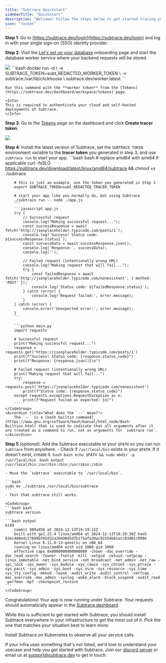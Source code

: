 ```yaml
---
title: "Subtrace Quickstart"
sidebarTitle: "Quickstart"
description: "Welcome! Follow the steps below to get started tracing your HTTP/HTTPS requests and service calls."
icon: "rocket"
---
```


**Step 1**: Go to [https://subtrace.dev/login](https://subtrace.dev/login) and log in with your single sign-on (SSO) identity provider.

**Step 2**: Visit the [Let's set up your database](https://subtrace.dev/onboarding) onboarding page and start the database worker service where your backend requests will be stored.


<img className="rounded-xl" src="/quickstart-1-onboarding.png" />

<Accordion title="What is the highlighted install command?">
    ```bash
    docker run -d \
    -e SUBTRACE_TOKEN=subt_REDACTED_WORKER_TOKEN \
    -v subtrace:/var/lib/clickhouse \
    subtrace.dev/worker:latest
    ```
    
    Run this command with the **worker token** from the [Tokens](https://subtrace.dev/dashboard/workspace/tokens) page. 
    
    <Info>
    This is required to authenticate your cloud and self-hosted deployments of Subtrace.
    </Info>

</Accordion>

**Step 3**: Go to the [Tokens](https://subtrace.dev/dashboard/workspace/tokens) page on the dashboard and click **Create tracer token**.

<img className="rounded-xl" src="/quickstart-2-token.png" />

**Step 4**: Install the latest version of Subtrace, set the `SUBTRACE_TOKEN` environment variable to the **tracer token** you generated in step 3, and use `subtrace run` to start your app.
<AccordionGroup>
    <CodeGroup>
        ```bash bash
        # replace amd64 with arm64 if applicable
        curl -fsSLO https://subtrace.dev/download/latest/linux/amd64/subtrace && chmod +x ./subtrace

        # this is just an example, use the token you generated in Step 3
        export SUBTRACE_TOKEN=subt_REDACTED_TRACER_TOKEN

        # start your app like you normally do, but using Subtrace
        ./subtrace run -- node ./app.js
        ```
        ```javascript app.js
        try {
            // Successful request
            console.log("Making successful request...");
            const successResponse = await fetch('http://jsonplaceholder.typicode.com/posts/1');
            console.log(`Success! Status code: ${successResponse.status}`);
            const successData = await successResponse.json();
            console.log(`Response:`, successData);
            console.log('');

            // Failed request (intentionally wrong URL)
            console.log("Making request that will fail...");
            try {
                const failedResponse = await fetch('http://jsonplaceholder.typicode.com/nonexistent', { method: 'POST' });
                console.log(`Status code: ${failedResponse.status}`);
            } catch (error) {
                console.log('Request failed:', error.message);
            }
        } catch (error) {
            console.error('Unexpected error:', error.message);
        }                                                                                                                                                         
        ```

        ```python main.py
        import requests

        # Successful request
        print("Making successful request...")
        response = requests.get('https://jsonplaceholder.typicode.com/posts/1')
        print(f"Success! Status code: {response.status_code}")
        print(f"Response: {response.json()}\n")

        # Failed request (intentionally wrong URL)
        print("Making request that will fail...")
        try:
            response = requests.post('https://jsonplaceholder.typicode.com/nonexistent')
            print(f"Status code: {response.status_code}")
        except requests.exceptions.RequestException as e:
            print(f"Request failed as expected: {e}")
        ```
    </CodeGroup>
    <Accordion title="What does the `--` mean?">
        The `--` is a [bash builtin command](https://www.gnu.org/software/bash/manual/html_node/Bash-Builtins.html) that is used to indicate that all arguments after it are treated as a command to run, not as arguments for `subtrace run`.
    </Accordion>
</AccordionGroup>

**Step 5** *(optional)*: Add the Subtrace executable to your `$PATH` so you can run `subtrace` from anywhere.
    - Check if `/usr/local/bin` exists in your `$PATH`. If it doesn't exist, create it.
    <CodeGroup>
    ```bash bash
    echo $PATH && sudo mkdir -p /usr/local/bin
    ```
    ```bash output
    /usr/local/bin:/usr/bin:/bin:/usr/sbin:/sbin
    ```
    </CodeGroup>

    - Move the `subtrace` executable to `/usr/local/bin`.

    ```bash
    sudo mv ./subtrace /usr/local/bin/subtrace
    ```
    - Test that subtrace still works.

    <CodeGroup>
    ```bash bash
    subtrace version
    ```
    ```bash output
    b149
        commit 989a856 at 2024-12-13T19:19:15Z
        built with go1.23.4 linux/amd64 at 2024-12-13T19:19:30Z hash 63ec488edc27699bf65d31a26698d5d7b175afa39ac91554b81acc83d01c999e
        kernel Linux 6.11.0-13-generic on x86_64
        running on linux/amd64 with uid 1000 gid 1000
        effective caps 0x0000000000000000 -chown -dac_override -dac_read_search -fowner -fsetid -kill -setgid -setuid -setpcap -linux_immutable -net_bind_service -net_broadcast -net_admin -net_raw -ipc_lock -ipc_owner -sys_module -sys_rawio -sys_chroot -sys_ptrace -sys_pacct -sys_admin -sys_boot -sys_nice -sys_resource -sys_time -sys_tty_config -mknod -lease -audit_write -audit_control -setfcap -mac_override -mac_admin -syslog -wake_alarm -block_suspend -audit_read -perfmon -bpf -checkpoint_restore
    ```
    </CodeGroup>

Congratulations! Your app is now running under Subtrace. Your requests should automatically appear in the [Subtrace dashboard](https://subtrace.dev/dashboard/).

While this is sufficient to get started with Subtrace, you should install Subtrace everywhere in your infrastructure to get the most out of it. Pick the one that matches your situation best to learn more:

<CardGroup>
    <Card title="Installing on Kubernetes" href="/kubernetes" icon="fa-solid fa-cloud" iconType="regular">
        Install Subtrace on Kubernetes to observe all your service calls.
    </Card>
</CardGroup>

If your infra uses something that's not listed, we'd love to understand your usecase and help you get started with Subtrace. Join our [discord server](https://subtrace.dev/discord) or email us at [support@subtrace.dev](support@subtrace.dev) to get in touch.
